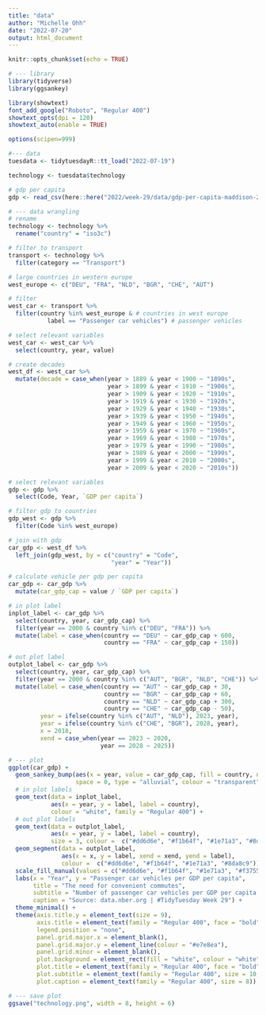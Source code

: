```yaml
---
title: "data"
author: "Michelle Ohh"
date: "2022-07-20"
output: html_document
---
```


```r
knitr::opts_chunk$set(echo = TRUE)
```

```r
# --- library
library(tidyverse)
library(ggsankey)

library(showtext)
font_add_google("Roboto", "Regular 400")
showtext_opts(dpi = 120)
showtext_auto(enable = TRUE)

options(scipen=999)
```

```r
#--- data
tuesdata <- tidytuesdayR::tt_load("2022-07-19")

technology <- tuesdata$technology

# gdp per capita
gdp <- read_csv(here::here("2022/week-29/data/gdp-per-capita-maddison-2020.csv"))
```

```r
# --- data wrangling
# rename 
technology <- technology %>% 
  rename("country" = "iso3c")

# filter to transport
transport <- technology %>% 
  filter(category == "Transport")

# large countries in western europe
west_europe <- c("DEU", "FRA", "NLD", "BGR", "CHE", "AUT")

# filter 
west_car <- transport %>% 
  filter(country %in% west_europe & # countries in west europe
           label == "Passenger car vehicles") # passenger vehicles

# select relevant variables
west_car <- west_car %>% 
  select(country, year, value) 

# create decades
west_df <- west_car %>% 
  mutate(decade = case_when(year > 1889 & year < 1900 ~ "1890s",
                            year > 1899 & year < 1910 ~ "1900s",
                            year > 1909 & year < 1920 ~ "1910s",
                            year > 1919 & year < 1930 ~ "1920s",
                            year > 1929 & year < 1940 ~ "1930s",
                            year > 1939 & year < 1950 ~ "1940s",
                            year > 1949 & year < 1960 ~ "1950s",
                            year > 1959 & year < 1970 ~ "1960s",
                            year > 1969 & year < 1980 ~ "1970s",
                            year > 1979 & year < 1990 ~ "1980s",
                            year > 1989 & year < 2000 ~ "1990s",
                            year > 1999 & year < 2010 ~ "2000s",
                            year > 2009 & year < 2020 ~ "2010s"))
```

```r
# select relevant variables
gdp <- gdp %>% 
  select(Code, Year, `GDP per capita`)

# filter gdp to countries
gdp_west <- gdp %>% 
  filter(Code %in% west_europe)

# join with gdp
car_gdp <- west_df %>% 
  left_join(gdp_west, by = c("country" = "Code",
                             "year" = "Year"))

# calculate vehicle per gdp per capita
car_gdp <- car_gdp %>% 
  mutate(car_gdp_cap = value / `GDP per capita`)

# in plot label
inplot_label <- car_gdp %>% 
  select(country, year, car_gdp_cap) %>% 
  filter(year == 2000 & country %in% c("DEU", "FRA")) %>% 
  mutate(label = case_when(country == "DEU" ~ car_gdp_cap + 600,
                           country == "FRA" ~ car_gdp_cap + 150))

# out plot label
outplot_label <- car_gdp %>% 
  select(country, year, car_gdp_cap) %>% 
  filter(year == 2000 & country %in% c("AUT", "BGR", "NLD", "CHE")) %>% 
  mutate(label = case_when(country == "AUT" ~ car_gdp_cap + 30,
                           country == "BGR" ~ car_gdp_cap + 60,
                           country == "NLD" ~ car_gdp_cap + 300,
                           country == "CHE" ~ car_gdp_cap - 50),
         year = ifelse(country %in% c("AUT", "NLD"), 2023, year),
         year = ifelse(country %in% c("CHE", "BGR"), 2028, year),
         x = 2018,
         xend = case_when(year == 2023 ~ 2020,
                          year == 2028 ~ 2025))
```

```r
# --- plot
ggplot(car_gdp) +
  geom_sankey_bump(aes(x = year, value = car_gdp_cap, fill = country, node = country),
                   space = 0, type = "alluvial", colour = "transparent", smooth = 6) +
  # in plot labels
  geom_text(data = inplot_label,
            aes(x = year, y = label, label = country),
            colour = "white", family = "Regular 400") +
  # out plot labels
  geom_text(data = outplot_label,
            aes(x = year, y = label, label = country),
            size = 3, colour =  c("#dd6d6e", "#f1b64f", "#1e71a3", "#8da8c9"), family = "Regular 400") +
  geom_segment(data = outplot_label,
               aes(x = x, y = label, xend = xend, yend = label),
               colour =  c("#dd6d6e", "#f1b64f", "#1e71a3", "#8da8c9")) +
  scale_fill_manual(values = c("#dd6d6e", "#f1b64f", "#1e71a3", "#f37551", "#2d949e", "#8da8c9")) +
  labs(x = "Year", y = "Passenger car vehicles per GDP per capita",
       title = "The need for convenient commutes",
       subtitle = "Number of passenger car vehicles per GDP per capita in the major cities of Western Europe",
       caption = "Source: data.nber.org | #TidyTuesday Week 29") +
  theme_minimal() +
  theme(axis.title.y = element_text(size = 9),
        axis.title = element_text(family = "Regular 400", face = "bold"),
        legend.position = "none",
        panel.grid.major.x = element_blank(),
        panel.grid.major.y = element_line(colour = "#e7e8ea"),
        panel.grid.minor = element_blank(),
        plot.background = element_rect(fill = "white", colour = "white"),
        plot.title = element_text(family = "Regular 400", face = "bold", size = 15, hjust = -0.13),
        plot.subtitle = element_text(family = "Regular 400", size = 10, hjust = -0.3),
        plot.caption = element_text(family = "Regular 400", size = 8))

# --- save plot
ggsave("technology.png", width = 8, height = 6)
```

